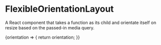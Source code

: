 
<Meta title="@flapjs/components/layout/FlexibleOrientationLayout"
    component={FlexibleOrientationLayout}/>

# FlexibleOrientationLayout

A React component that takes a function as its child and orientate itself
on resize based on the passed-in media query.

<Preview>
    <Story name="primary">
        <FlexibleOrientationLayout>
            {orientation =>
            {
                return orientation;
            }}
        </FlexibleOrientationLayout>
    </Story>
</Preview>

<Props of={FlexibleOrientationLayout}/>

